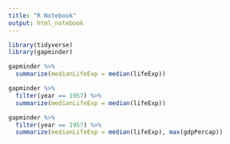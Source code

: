 ---
title: "R Notebook"
output: html_notebook
---

```{r}
library(tidyverse)
library(gapminder)

gapminder %>%
  summarize(medianLifeExp = median(lifeExp))

gapminder %>%
  filter(year == 1957) %>%
  summarize(medianLifeExp = median(lifeExp))

gapminder %>%
  filter(year == 1957) %>%
  summarize(medianLifeExp = median(lifeExp), max(gdpPercap))


```



